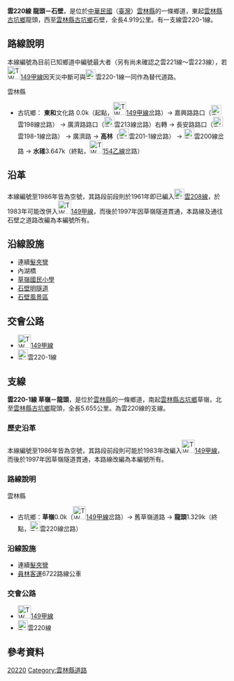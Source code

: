 {{Infobox Taiwan Highway
|type=TH
|county=yl
|route=220
|Name=舊草嶺道路（部份）
|Route=雲220周圍道路地圖.png
|Routesize=300px
|Level=鄉道
|Length=4.919
|Start=[[雲林縣|雲林縣]][[古坑鄉|古坑鄉]]草嶺村龍頭
|End=[[雲林縣|雲林縣]][[古坑鄉|古坑鄉]]草嶺村石壁
}}
'''雲220線 龍頭－石壁'''，是位於[[中華民國|中華民國]]（[[臺灣|臺灣]]）[[雲林縣|雲林縣]]的一條鄉道，東起[[雲林縣|雲林縣]][[古坑鄉|古坑鄉]]龍頭，西至[[雲林縣|雲林縣]][[古坑鄉|古坑鄉]]石壁，全長4.919公里。{{r|thb}}有一支線雲220-1線。

== 路線說明 ==

本線編號為目前已知鄉道中編號最大者（另有尚未確認之雲221線～雲223線），若[[File:TW_CHW149a.svg|30px]][[縣道149號#.E7.94.B2.E7.B7.9A|149甲線]]因天災中斷可與[[File:TW_THWyl220-1.png|23px]]雲220-1線一同作為替代道路。

;雲林縣

*古坑鄉： '''東和'''文化路 0.0k（起點，[[File:TW_CHW149a.svg|30px]][[縣道149號#.E7.94.B2.E7.B7.9A|149甲線]]岔路）→ 嘉興路路口（[[File:TW_THWyl198.png|23px]]雲198線岔路） → 廣濟路路口（[[File:TW_THWyl213.png|23px]]雲213線岔路）右轉 → 長安路路口（[[File:TW_THWyl198-1.png|23px]]雲198-1線岔路） → 廣濟路 → '''高林'''（[[File:TW_THWyl201-1.png|23px]]雲201-1線岔路） → [[File:TW_THWyl200.png|23px]]雲200線岔路 → '''水碓'''3.647k（終點，[[File:TW_CHW154b.svg|30px]][[縣道154號#.E4.B9.99.E7.B7.9A|154乙線]]岔路）

== 沿革 ==
本線編號至1986年皆為空號{{r|gazette1966}}{{r|gazette1976}}，其路段前段則於1961年即已編入[[File:TW_THWyl208.png|23px]][[雲208線|雲208線]]{{r|gazette1966}}，於1983年可能改併入[[File:TW_CHW149a.svg|30px]][[縣道149號#.E7.94.B2.E7.B7.9A|149甲線]]，而後於1997年因草嶺隧道貫通，本路線及通往石壁之道路改編為本編號所有。

== 沿線設施 ==

*連續[[髮夾彎|髮夾彎]]
*內湖橋
*[[草嶺國民小學|草嶺國民小學]]
*[[石壁明隧道|石壁明隧道]]
*[[石壁風景區|石壁風景區]]

== 交會公路 ==
*[[File:TW_CHW149a.svg|30px]][[縣道149號#.E7.94.B2.E7.B7.9A|149甲線]]
*[[File:TW_THWyl220-1.png|23px]]雲220-1線

== 支線 ==
{{Infobox Taiwan Highway
|type=TH
|county=yl
|route=220-1
|Name=舊草嶺道路
|Route=
|Routesize=450px
|Level=鄉道
|Length=5.655
|Start={{ROC}}[[雲林縣|雲林縣]][[古坑鄉|古坑鄉]]草嶺村草嶺
|End={{ROC}}[[雲林縣|雲林縣]][[古坑鄉|古坑鄉]]草嶺村龍頭
}}
'''雲220-1線 草嶺－龍頭'''，是位於[[雲林縣|雲林縣]]的一條鄉道，南起[[雲林縣|雲林縣]][[古坑鄉|古坑鄉]]草嶺，北至[[雲林縣|雲林縣]][[古坑鄉|古坑鄉]]龍頭，全長5.655公里。{{r|thb}}為雲220線的支線。

=== 歷史沿革 ===
本線編號至1986年皆為空號{{r|gazette1966}}{{r|gazette1976}}，其路段前段則可能於1983年改編入[[File:TW_CHW149a.svg|30px]][[縣道149號#.E7.94.B2.E7.B7.9A|149甲線]]，而後於1997年因草嶺隧道貫通，本路線改編為本編號所有。

=== 路線說明 ===
;雲林縣
*古坑鄉：'''草嶺'''0.0k（[[File:TW_CHW149a.svg|30px]][[縣道149號#.E7.94.B2.E7.B7.9A|149甲線]]岔路）→ 舊草嶺道路 → '''龍頭'''1.329k（終點，[[File:TW_THWyl220.png|23px]]雲220線岔路）

=== 沿線設施 ===
*連續[[髮夾彎|髮夾彎]]
*[[員林客運|員林客運]]6722路線公車

=== 交會公路 ===
*[[File:TW_CHW149a.svg|30px]][[縣道149號#.E7.94.B2.E7.B7.9A|149甲線]]
*[[File:TW_THWyl220.png|23px]]雲220線

== 參考資料 ==
{{reflist|refs=

<ref name="thb">{{cite web|url=https://spreadsheets.google.com/spreadsheet/pub?key=0Avc0r7dng8JrdFF0YmRlSEl1dWhxVmJtR2hwZDFmcFE&gid=6 |title=雲林縣鄉道公路路線表 |accessdate=2010-11-21 |date=2010-07-19 |publisher=公路總局}}</ref>

<ref name="gazette1966">{{cite web|url=http://gaz.ncl.edu.tw/detail.jsp?sysid=E0921514 |title=公告臺灣省縣鄉道及專用公路路線里程表 |accessdate=2010-08-16 |date=1966-08-01 |work=政府公報資訊網 |publisher=臺灣省政府}}</ref>

<ref name="gazette1976">{{cite web|url=http://gaz.ncl.edu.tw/detail.jsp?sysid=E0814166 |title=公告「65年度臺灣省公路資料統計表」 |accessdate=2010-11-21 |date=1977-09-09 |work=政府公報資訊網 |publisher=臺灣省政府}}</ref>

}}

{{雲林縣鄉道}}

[[Category:雲林縣鄉道|20220]]
[[Category:雲林縣道路|Category:雲林縣道路]]